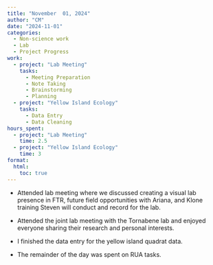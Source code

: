 ```yaml
---
title: "November  01, 2024"
author: "CM"
date: "2024-11-01"
categories:
  - Non-science work 
  - Lab
  - Project Progress
work:
  - project: "Lab Meeting"
    tasks: 
      - Meeting Preparation
      - Note Taking
      - Brainstorming
      - Planning
  - project: "Yellow Island Ecology"
    tasks: 
      - Data Entry
      - Data Cleaning
hours_spent:
  - project: "Lab Meeting"
    time: 2.5
  - project: "Yellow Island Ecology"
    time: 3
format:
  html:
    toc: true
---
```


* Attended lab meeting where we discussed creating a visual lab presence in FTR, future field opportunities with Ariana, and Klone training Steven will conduct and record for the lab.\

* Attended the joint lab meeting with the Tornabene lab and enjoyed everyone sharing their research and personal interests.\

* I finished the data entry for the yellow island quadrat data.\

* The remainder of the day was spent on RUA tasks.


